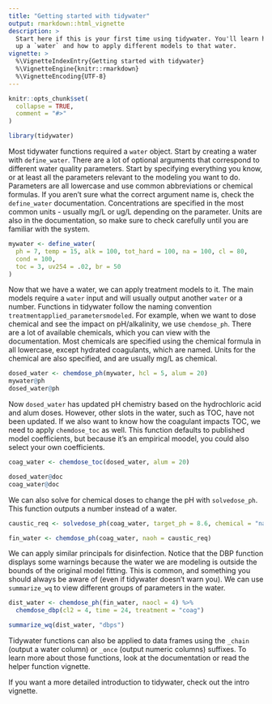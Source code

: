 ```yaml
---
title: "Getting started with tidywater"
output: rmarkdown::html_vignette
description: >
  Start here if this is your first time using tidywater. You'll learn how to set 
  up a `water` and how to apply different models to that water.
vignette: >
  %\VignetteIndexEntry{Getting started with tidywater}
  %\VignetteEngine{knitr::rmarkdown}
  %\VignetteEncoding{UTF-8}
---
```


```r
knitr::opts_chunk$set(
  collapse = TRUE,
  comment = "#>"
)
```

```r
library(tidywater)
```

Most tidywater functions required a `water` object. Start by creating a water with `define_water`. There are a lot of optional arguments that correspond to different water quality parameters. Start by specifying everything you know, or at least all the parameters relevant to the modeling you want to do. Parameters are all lowercase and use common abbreviations or chemical formulas. If you aren't sure what the correct argument name is, check the `define_water` documentation. Concentrations are specified in the most common units - usually mg/L or ug/L depending on the parameter. Units are also in the documentation, so make sure to check carefully until you are familiar with the system.

```r
mywater <- define_water(
  ph = 7, temp = 15, alk = 100, tot_hard = 100, na = 100, cl = 80,
  cond = 100,
  toc = 3, uv254 = .02, br = 50
)
```

Now that we have a water, we can apply treatment models to it. The main models require a `water` input and will usually output another `water` or a number. Functions in tidywater follow the naming convention `treatmentapplied_parametersmodeled`. For example, when we want to dose chemical and see the impact on pH/alkalinity, we use `chemdose_ph`. There are a lot of available chemicals, which you can view with the documentation. Most chemicals are specified using the chemical formula in all lowercase, except hydrated coagulants, which are named. Units for the chemical are also specified, and are usually mg/L as chemical.
```r
dosed_water <- chemdose_ph(mywater, hcl = 5, alum = 20)
mywater@ph
dosed_water@ph
```

Now `dosed_water` has updated pH chemistry based on the hydrochloric acid and alum doses. However, other slots in the water, such as TOC, have not been updated. If we also want to know how the coagulant impacts TOC, we need to apply `chemdose_toc` as well. This function defaults to published model coefficients, but because it's an empirical moodel, you could also select your own coefficients.
```r
coag_water <- chemdose_toc(dosed_water, alum = 20)

dosed_water@doc
coag_water@doc
```

We can also solve for chemical doses to change the pH with `solvedose_ph`. This function outputs a number instead of a water.
```r
caustic_req <- solvedose_ph(coag_water, target_ph = 8.6, chemical = "naoh")

fin_water <- chemdose_ph(coag_water, naoh = caustic_req)
```

We can apply similar principals for disinfection. Notice that the DBP function displays some warnings because the water we are modeling is outside the bounds of the original model fitting. This is common, and something you should always be aware of (even if tidywater doesn't warn you). We can use `summarize_wq` to view different groups of parameters in the water.
```r
dist_water <- chemdose_ph(fin_water, naocl = 4) %>%
  chemdose_dbp(cl2 = 4, time = 24, treatment = "coag")

summarize_wq(dist_water, "dbps")
```

Tidywater functions can also be applied to data frames using the `_chain` (output a water column) or `_once` (output numeric columns) suffixes. To learn more about those functions, look at the documentation or read the helper function vignette.

If you want a more detailed introduction to tidywater, check out the intro vignette.
